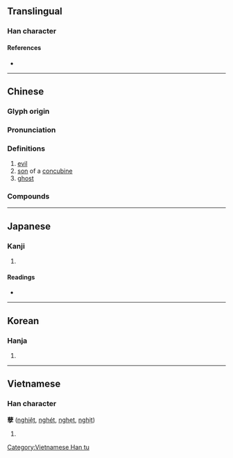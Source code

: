 {{character info/new}}
{{also|孼}}
==Translingual==

===Han character===
{{Han char|rn=39|rad=子|as=16|sn=20|four=44407|canj=TJND|ids=⿰薛子}}

====References====
* {{Han ref|kx=0281.060|dkj=07047|dj=0551.060|hdz=21020.070|uh=5B7D|ud=23421|bh=C45E|bd=50270}}

----

==Chinese==
{{zh-forms}}

===Glyph origin===
{{Han etym}}

===Pronunciation===
{{zh-pron
|m=niè
|m-s=nyie2/nie3
|c=jip6,jit6
|h=pfs=ngiet
|md=
|mn=gia̍t
|w=
|mc=
|oc=y
|cat=a,n
}}

===Definitions===
{{zh-hanzi}}

# [[evil]]
# [[son]] of a [[concubine]]
# [[ghost]]

===Compounds===
{{zh-der|孽冤|孽畜|孽黨|庶孽|孤臣孽子|冤孽|惡孽|孽子|孽根|作孽|孽障種子|孽障|孽種|孽子孤臣|媒孽|孽緣|妖孽|天災地孽|天作孽|殘渣餘孽|無名孽火|沴孽|餘孽|罪孽深重|遺孽|風流冤孽|遺孽餘烈|造孽|罪孽|自作孽|興妖作孽}}

----

==Japanese==

===Kanji===
{{ja-kanji|grade=|rs=子17}}

# {{defn|lang=ja|sort=子17}}

====Readings====
* {{ja-readings|on=[[げつ]] (getsu), [[げち]] (gechi)|kun=[[わきばら]] (wakibara)}}

----

==Korean==

===Hanja===
{{ko-hanja|hangeul=얼|rv=eol|mr=ŏl}}

# {{defn|lang=ko|sort=子17}}

----

==Vietnamese==

===Han character===
'''孽''' ([[nghiệt]], [[nghét]], [[nghẹt]], [[nghịt]])

# {{defn|lang=vi}}

[[Category:Vietnamese Han tu]]